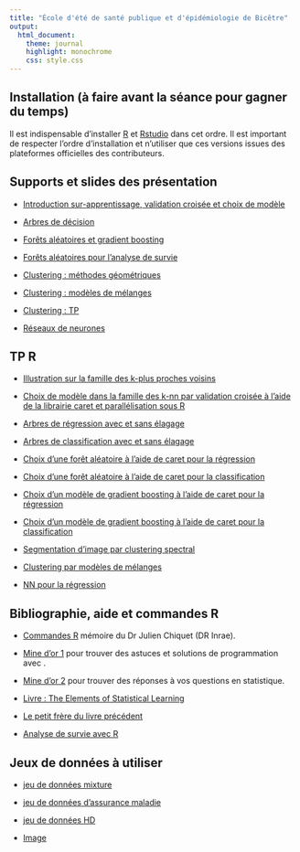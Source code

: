 ```yaml
---
title: "École d'été de santé publique et d'épidémiologie de Bicêtre"
output:
  html_document:
    theme: journal
    highlight: monochrome
    css: style.css
---
```


## Installation (à faire avant la séance pour gagner du temps) 

Il est indispensable d'installer [R](https://cran.r-project.org/) et [Rstudio](https://posit.co/download/rstudio-desktop/) dans cet ordre. Il est important de respecter l'ordre d'installation et n'utiliser que ces versions issues des plateformes officielles des contributeurs.

## Supports et slides des présentation 

 - [Introduction sur-apprentissage, validation croisée et choix de modèle](http://masedki.github.io/formations/pdfs/introduction.pdf)

 - [Arbres de décision](http://masedki.github.io/formations/pdfs/arbres.pdf)

 - [Forêts aléatoires et gradient boosting](http://masedki.github.io/formations/pdfs/agregation_modeles.pdf)

 - [Forêts aléatoires pour l'analyse de survie](https://www.randomforestsrc.org/articles/survival.html)

 - [Clustering : méthodes géométriques](http://masedki.github.io/formations/pdfs/clusteringGeo.pdf)

 - [Clustering : modèles de mélanges](http://masedki.github.io/formations/pdfs/clusteringMixture.pdf)

 - [Clustering : TP](http://masedki.github.io/formations/pdfs/tp_clustering.pdf)

 - [Réseaux de neurones](http://masedki.github.io/formations/pdfs/nn.pdf)


## TP R 

- [Illustration sur la famille des k-plus proches voisins](http://masedki.github.io/formations/rcode/code_intro.R)

- [Choix de modèle dans la famille des k-nn par validation croisée à l'aide de la librairie caret et parallélisation sous R](http://masedki.github.io/formations/rcode/cv_knn.R)

- [Arbres de régression avec et sans élagage](http://masedki.github.io/formations/rcode/rpart_reg.R)

- [Arbres de classification avec et sans élagage](http://masedki.github.io/formations/rcode/rpart_classif.R)

- [Choix d'une forêt aléatoire à l'aide de caret pour la régression](http://masedki.github.io/formations/rcode/rf_rpart_reg.R)

- [Choix d'une forêt aléatoire à l'aide de caret pour la classification](http://masedki.github.io/formations/rcode/rf_rpart_classif.R)

- [Choix d'un modèle de gradient boosting à l'aide de caret pour la régression](http://masedki.github.io/formations/rcode/gbm_reg.R)

- [Choix d'un modèle de gradient boosting à l'aide de caret pour la classification](http://masedki.github.io/formations/rcode/gbm_classif.R)

- [Segmentation d'image par clustering spectral](http://masedki.github.io/formations/rcode/spectral_clustering.R)

- [Clustering par modèles de mélanges](http://masedki.github.io/formations/rcode/modeles_de_melanges.R)


- [NN pour la régression](http://masedki.github.io/formations/rcode/test_neuralnet.R)


## Bibliographie, aide et commandes R

 - [Commandes R](http://masedki.github.io/formations/pdfs/commandes_r.pdf) mémoire du Dr Julien Chiquet (DR Inrae).

 - [Mine d'or 1](https://stackoverflow.com/) pour trouver des astuces et solutions de programmation avec \textsf{R}.

 - [Mine d'or 2](https://stats.stackexchange.com/) pour trouver des réponses à vos questions en statistique.

 - [Livre : The Elements of Statistical Learning](https://hastie.su.domains/Papers/ESLII.pdf)

 - [Le petit frère du livre précédent](https://hastie.su.domains/ISLR2/ISLRv2_website.pdf)

 - [Analyse de survie avec R](http://masedki.github.io/formations/pdfs/survival_analysis_book.pdf)

## Jeux de données à utiliser 

- [jeu de données mixture](http://masedki.github.io/formations/datasets/mixture_example.rda)


- [jeu de données d'assurance maladie](http://masedki.github.io/formations/datasets/insurance.rda)

- [jeu de données HD](http://masedki.github.io/formations/datasets/hd.rda)


- [Image](http://masedki.github.io/formations/datasets/irm_small.jpeg)

